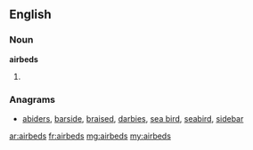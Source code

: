 ==English==

===Noun===
'''airbeds'''

# {{plural of|airbed}}

===Anagrams===
* [[abiders#English|abiders]], [[barside#English|barside]], [[braised#English|braised]], [[darbies#English|darbies]], [[sea bird#English|sea bird]], [[seabird#English|seabird]], [[sidebar#English|sidebar]]

[[ar:airbeds]]
[[fr:airbeds]]
[[mg:airbeds]]
[[my:airbeds]]